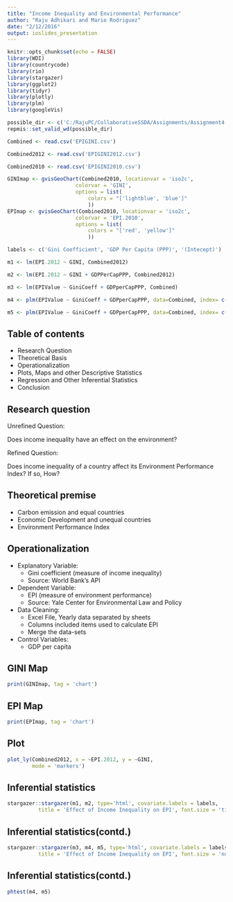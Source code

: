```yaml
---
title: "Income Inequality and Environmental Performance"
author: "Raju Adhikari and Mario Rodriguez"
date: "2/12/2016"
output: ioslides_presentation
---
```


```r
knitr::opts_chunk$set(echo = FALSE)
library(WDI)
library(countrycode)
library(rio)
library(stargazer)
library(ggplot2)
library(tidyr)
library(plotly)
library(plm)
library(googleVis)

possible_dir <- c('C:/RajuPC/CollaborativeSSDA/Assignments/Assignment4', '/Users/mariorodriguez/Desktop/Assignment4')
repmis::set_valid_wd(possible_dir)

Combined <- read.csv('EPIGINI.csv')

Combined2012 <- read.csv('EPIGINI2012.csv')

Combined2010 <- read.csv('EPIGINI2010.csv')

GINImap <- gvisGeoChart(Combined2010, locationvar = 'iso2c',
                      colorvar = 'GINI',
                      options = list(
                          colors = "['lightblue', 'blue']"
                          ))
EPImap <- gvisGeoChart(Combined2010, locationvar = 'iso2c',
                      colorvar = 'EPI.2010',
                      options = list(
                          colors = "['red', 'yellow']"
                          ))

labels <- c('Gini Coefficient', 'GDP Per Capita (PPP)', '(Intecept)')

m1 <- lm(EPI.2012 ~ GINI, Combined2012)

m2 <- lm(EPI.2012 ~ GINI + GDPPerCapPPP, Combined2012)

m3 <- lm(EPIValue ~ GiniCoeff + GDPperCapPPP, Combined)

m4 <- plm(EPIValue ~ GiniCoeff + GDPperCapPPP, data=Combined, index= c('country', 'year'), model = 'within')

m5 <- plm(EPIValue ~ GiniCoeff + GDPperCapPPP, data=Combined, index= c('country', 'year'), model = 'random')


```

## Table of contents

- Research Question
- Theoretical Basis
- Operationalization
- Plots, Maps and other Descriptive Statistics
- Regression and Other Inferential Statistics
- Conclusion

## Research question

Unrefined Question:

Does income inequality have an effect on the environment?

Refined Question:

Does income inequality of a country affect its Environment Performance Index? If so, How?

## Theoretical premise

- Carbon emission and equal countries
- Economic Development and unequal countries
- Environment Performance Index

## Operationalization

- Explanatory Variable: 
    - Gini coefficient (measure of income inequality)
    - Source: World Bank's API
- Dependent Variable: 
    - EPI (measure of environment performance)
    - Source: Yale Center for Environmental Law and Policy
- Data Cleaning:
    - Excel File, Yearly data separated by sheets 
    - Columns included items used to calculate EPI
    - Merge the data-sets
- Control Variables:
    - GDP per capita

## GINI Map {.flexbox .vcenter}

```r
print(GINImap, tag = 'chart')
```

## EPI Map {.flexbox .vcenter}

```r
print(EPImap, tag = 'chart')
```
## Plot  {.flexbox .vcenter}

```r
plot_ly(Combined2012, x = ~EPI.2012, y = ~GINI,
        mode = 'markers')
```

## Inferential statistics {.flexbox .vcenter .smaller}

```r
stargazer::stargazer(m1, m2, type='html', covariate.labels = labels, 
          title = 'Effect of Income Inequality on EPI', font.size = 'tiny')
```

## Inferential statistics(contd.) {.flexbox .vcenter .smaller}

```r
stargazer::stargazer(m3, m4, m5, type='html', covariate.labels = labels, digits = 2, 
          title = 'Effect of Income Inequality on EPI', font.size = 'normalsize')
```

## Inferential statistics(contd.)

```r
phtest(m4, m5)
```


